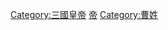 {{Catnav|頁面分類|...|姓氏|中文姓氏|曹姓}}

[[Category:三國皇帝|Category:三國皇帝]]
[[Category:曹魏皇室|帝]]
[[Category:曹姓|Category:曹姓]]